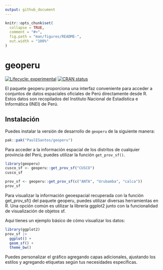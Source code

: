 ```yaml
---
output: github_document
---
```


<!-- README.md is generated from README.Rmd. Please edit that file -->

```r
knitr::opts_chunk$set(
  collapse = TRUE,
  comment = "#>",
  fig.path = "man/figures/README-",
  out.width = "100%"
)
```

# geoperu

<!-- badges: start -->
[![Lifecycle: experimental](https://img.shields.io/badge/lifecycle-experimental-orange.svg)](https://lifecycle.r-lib.org/articles/stages.html#experimental)
[![CRAN status](https://www.r-pkg.org/badges/version/geoperu)](https://CRAN.R-project.org/package=geoperu)
<!-- badges: end -->

El paquete geoperu proporciona una interfaz conveniente para acceder a conjuntos de datos espaciales oficiales de Perú directamente desde R. Estos datos son recopilados del Instituto Nacional de Estadística e Informática (INEI) de Perú.

## Instalación

Puedes instalar la versión de desarrollo de `geoperu` de la siguiente manera:

``` r
pak::pak("PaulESantos/geoperu")
```

Para acceder a la información espacial de los distritos de cualquier provincia del Perú, puedes utilizar la función `get_prov_sf()`.

```r
library(geoperu)
cusco_sf <- geoperu::get_prov_sf("CUSCO")
cusco_sf

prov_sf <- geoperu::get_prov_sf(c("ANTA", "Urubamba", "calca"))
prov_sf
```

Para visualizar la información geoespacial recuperada con la función get_prov_sf() del paquete geoperu, puedes utilizar diversas herramientas en R. Una opción común es utilizar la librería ggplot2 junto con la funcionalidad de visualización de objetos sf.

Aquí tienes un ejemplo básico de cómo visualizar los datos:

```r
library(ggplot2)
prov_sf |> 
  ggplot() +
  geom_sf() +
  theme_bw()

```
Puedes personalizar el gráfico agregando capas adicionales, ajustando los estilos y agregando etiquetas según tus necesidades específicas.
